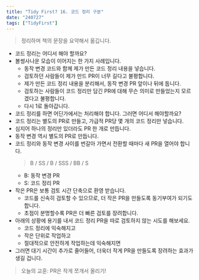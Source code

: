 ```yaml
---
title: "Tidy First? 16. 코드 정리 구분"
date: "240727"
tags: ["TidyFirst"]
---
```


> 정리하며 책의 문장을 요약해서 옮깁니다.

- 코드 정리는 어디서 해야 할까요?
- 볼썽사나운 모습이 이어지는 한 가지 사례입니다.
  - 동작 변경 코드와 함께 제가 만든 코드 정리 내용을 넣습니다.
  - 검토하던 사람들이 제가 만드 PR이 너무 길다고 불평합니다.
  - 제가 만든 코드 정리 내용을 분리해서, 동작 변경 PR 앞이나 뒤에 둡니다.
  - 검토하는 사람들이 코드 정리만 담긴 PR에 대해 무슨 의미로 만들었는지 모르겠다고 불평합니다.
  - 다시 1로 돌아갑니다.
- 코드 정리를 하면 어딘가에서는 처리해야 합니다. 그러면 어디서 해야할까요?
- 코드 정리는 별도의 PR로 만들고, 가급적 PR당 몇 개의 코드 정리만 넣습니다.
- 심지어 하나의 정리만 있더라도 PR 한 개로 만듭니다.
- 동작 변경 역시 별도의 PR로 만듭니다.
- 코드 정리와 동작 변경 사이를 번갈아 가면서 전환할 때마다 새 PR을 열어야 합니다.
  > B / SS / B / SSS / BB / S
  - B: 동작 변경 PR
  - S: 코드 정리 PR
- 작은 PR은 보통 검토 시간 단축으로 환영 받습니다.
  - 코드를 신속히 검토할 수 있으므로, 더 작은 PR을 만들도록 동기부여가 되기도 합니다.
  - 초점이 분명할수록 PR은 더 빠른 검토를 장려합니다.
- 아래의 상황에 용기를 내서 코드 정리 PR을 따로 검토하지 않는 시도를 해보세요.
  - 코드 정리에 익숙해지고
  - 작은 단위로 작업하고
  - 절대적으로 안전하게 작업하는데 익숙해지면
- 그러면 대기 시간이 추가로 줄어들어, 더욱더 작게 PR을 만들도록 장려하는 효과가 생길 겁니다.

> 오늘의 교훈: PR은 작게 쪼개서 올리기!
